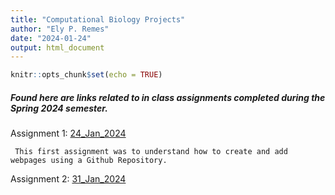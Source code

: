 ```yaml
---
title: "Computational Biology Projects"
author: "Ely P. Remes"
date: "2024-01-24"
output: html_document
---
```


```r
knitr::opts_chunk$set(echo = TRUE)
```
##### Found here are links related to in class assignments completed during the Spring 2024 semester.

Assignment 1: [24_Jan_2024](Homework_02.html)   

     This first assignment was to understand how to create and add webpages using a Github Repository.


Assignment 2: [31_Jan_2024](Homework_03.html)